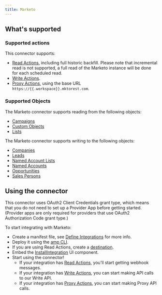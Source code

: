 ```yaml
---
title: Marketo
---
```

## What's supported

### Supported actions

This connector supports:
- [Read Actions](/define-integrations/read-actions), including full historic backfill. Please note that incremental read is not supported, a full read of the Marketo instance will be done for each scheduled read.
- [Write Actions](/define-integrations/write-actions).
- [Proxy Actions](/define-integrations/proxy-actions), using the base URL `https://{{.workspace}}.mktorest.com`.

### Supported Objects
The Marketo connector supports reading from the following objects:

- [Campaigns](https://developer.adobe.com/marketo-apis/api/mapi/#tag/Campaigns)
- [Custom Objects](https://developer.adobe.com/marketo-apis/api/mapi/#tag/Custom-Objects)
- [Lists](https://developer.adobe.com/marketo-apis/api/mapi/#tag/Static-Lists)

The Marketo connector supports writing to the following objects:

- [Companies](https://developer.adobe.com/marketo-apis/api/mapi/#tag/Companies)
- [Leads](https://developer.adobe.com/marketo-apis/api/mapi/#tag/Leads)
- [Named Account Lists](https://developer.adobe.com/marketo-apis/api/mapi/#tag/Named-Account-Lists)
- [Named Accounts](https://developer.adobe.com/marketo-apis/api/mapi/#tag/Named-Accounts)
- [Opportunities](https://developer.adobe.com/marketo-apis/api/mapi/#tag/Opportunities)
- [Sales Persons](https://developer.adobe.com/marketo-apis/api/mapi/#tag/Sales-Persons)

## Using the connector

This connector uses OAuth2 Client Credentials grant type, which means that you do not need to set up a Provider App before getting started. (Provider apps are only required for providers that use OAuth2 Authorization Code grant type.)


To start integrating with Marketo:
- Create a manifest file, see [Define Integrations](/define-integrations/overview) for more info.
- Deploy it using the [amp CLI](/cli/overview).
- If you are using Read Actions, create a [destination](/destinations).
- Embed the [InstallIntegration](/embeddable-ui-components#install-integration) UI component.
- Start using the connector!
   - If your integration has [Read Actions](/define-integrations/read-actions), you'll start getting webhook messages.
   - If your integration has [Write Actions](/define-integrations/write-actions), you can start making API calls to our Write API.
   - If your integration has [Proxy Actions](/define-integrations/proxy-actions), you can start making Proxy API calls.
